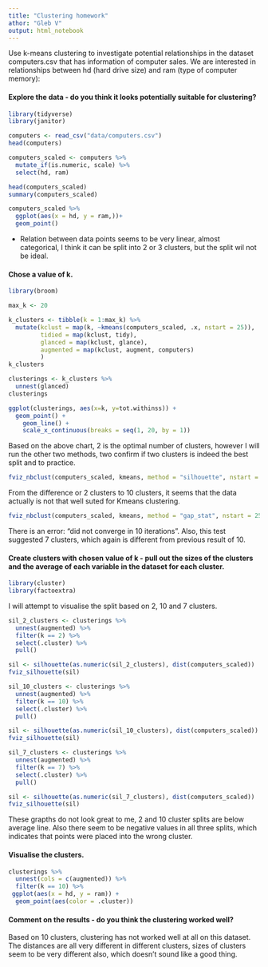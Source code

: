 ```yaml
---
title: "Clustering homework"
athor: "Gleb V"
output: html_notebook
---
```


Use k-means clustering to investigate potential relationships in the dataset computers.csv that has information of computer sales. We are interested in relationships between hd (hard drive size) and ram (type of computer memory):

#### Explore the data - do you think it looks potentially suitable for clustering?
```r
library(tidyverse)
library(janitor)
```
```r
computers <- read_csv("data/computers.csv")
head(computers)
```
```r
computers_scaled <- computers %>%
  mutate_if(is.numeric, scale) %>%
  select(hd, ram)

head(computers_scaled)
summary(computers_scaled)
```

```r
computers_scaled %>%
  ggplot(aes(x = hd, y = ram,))+
  geom_point()
```
* Relation between data points seems to be very linear, almost categorical, I think it can be split into 2 or 3 clusters, but the split wil not be ideal. 
 
#### Chose a value of k.

```r
library(broom)
```
```r
max_k <- 20

k_clusters <- tibble(k = 1:max_k) %>%
  mutate(kclust = map(k, ~kmeans(computers_scaled, .x, nstart = 25)),
         tidied = map(kclust, tidy),
         glanced = map(kclust, glance),
         augmented = map(kclust, augment, computers)
         )
k_clusters
```
```r
clusterings <- k_clusters %>%
  unnest(glanced)
clusterings
```
```r
ggplot(clusterings, aes(x=k, y=tot.withinss)) +
  geom_point() +
    geom_line() +
    scale_x_continuous(breaks = seq(1, 20, by = 1))
```

Based on the above chart, 2 is the optimal number of clusters, however I will run the other two methods, two confirm if two clusters is indeed the best split and to practice. 

```r
fviz_nbclust(computers_scaled, kmeans, method = "silhouette", nstart = 50)
```

From the difference or 2 clusters to 10 clusters, it seems that the data actually is not that well suted for Kmeans clustering. 

```r
fviz_nbclust(computers_scaled, kmeans, method = "gap_stat", nstart = 25, k.max = 10)
```

There is an error: "did not converge in 10 iterations". Also, this test suggested 7 clusters, which again is different from previous result of 10. 

#### Create clusters with chosen value of k - pull out the sizes of the clusters and the average of each variable in the dataset for each cluster.

```r
library(cluster)
library(factoextra)
```

I will attempt to visualise the split based on 2, 10 and 7 clusters.
```r
sil_2_clusters <- clusterings %>%
  unnest(augmented) %>%
  filter(k == 2) %>%
  select(.cluster) %>%
  pull()

sil <- silhouette(as.numeric(sil_2_clusters), dist(computers_scaled))
fviz_silhouette(sil)

sil_10_clusters <- clusterings %>%
  unnest(augmented) %>%
  filter(k == 10) %>%
  select(.cluster) %>%
  pull()

sil <- silhouette(as.numeric(sil_10_clusters), dist(computers_scaled))
fviz_silhouette(sil)

sil_7_clusters <- clusterings %>%
  unnest(augmented) %>%
  filter(k == 7) %>%
  select(.cluster) %>%
  pull()

sil <- silhouette(as.numeric(sil_7_clusters), dist(computers_scaled))
fviz_silhouette(sil)
```
These grapths do not look great to me, 2 and 10 cluster splits are below average line. Also there seem to be negative values in all three splits, which indicates that points were placed into the wrong cluster.

#### Visualise the clusters.

```r
clusterings %>% 
  unnest(cols = c(augmented)) %>%
  filter(k == 10) %>%
 ggplot(aes(x = hd, y = ram)) +
  geom_point(aes(color = .cluster))
```

#### Comment on the results - do you think the clustering worked well?

Based on 10 clusters, clustering has not worked well at all on this dataset. The distances are all very different in different clusters, sizes of clusters seem to be very different also, which doesn't sound like a good thing. 